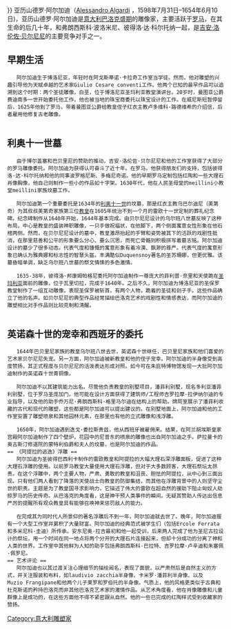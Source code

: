 {{多個問題|
{{ proofreader needed }}
{{copyedit|time=2014-12-02T10:50:55+00:00}}
{{Unreferenced|time=2014-12-02T10:47:44+00:00}}
}}
亚历山德罗·阿尔加迪（[http://en.wikipedia.org/wiki/Alessandro_Algardi Alessandro Algardi]{{Wayback|url=http://en.wikipedia.org/wiki/Alessandro_Algardi |date=20141107025541 }} ，1598年7月31日–1654年6月10日)，亚历山德罗·阿尔加迪是[[意大利|意大利]][[巴洛克艺术|巴洛克盛期]]的雕像家，主要活跃于[[罗马|罗马]]，在其生命的后几十年，和弗朗西斯科·波洛米尼、彼得洛·达·科尔托纳一起，是[https://en.wikipedia.org/wiki/Gian_Lorenzo_Bernini 吉安·洛伦佐·贝尔尼尼]{{Wayback|url=https://en.wikipedia.org/wiki/Gian_Lorenzo_Bernini |date=20141023130838 }}的主要竞争对手之一。<br />
 
== 早期生活 ==
    阿尔加迪生于博洛尼亚，年轻时在阿戈斯蒂诺·卡拉奇工作室当学徒。然而，他对雕塑的兴趣引导他为天赋卓越的艺术家Giulio Cesare conventi工作。他两个已知的最早作品可以追溯到这个时期：两个圣徒雕像，白垩，位于博洛尼亚圣玛利亚教堂演讲台。20岁时，曼图亚公爵费迪南多一世开始委托他工作，他也被当地的珠宝商委托以珠宝设计的工作。在威尼斯短暂停留后，1625年他到了罗马，带着曼图亚公爵给教皇侄子红衣主教卢多维科·路德维希的介绍信，后者雇用他修复古老雕像。<br />
 
== 利奥十一世墓 ==
    由于博尔盖塞和巴贝里尼的赞助的推动，吉安·洛伦佐·贝尔尼尼和他的工作室获得了大部分的罗马雕像委托。阿尔加迪为获得认可奋斗了近十年。在罗马，他获得朋友们的支持，包括彼得洛·达·科尔托纳和他的同事波罗格尼斯、多梅尼奇诺。他的早期罗马定制包括红陶和一些大理石肖像胸像，他自己则制作一些小的作品如十字架。1630年代，他在人民圣母堂的meillini小教堂meillini家族坟墓工作。<br />
 
    阿尔加迪第一个重要委托是1634年的[[利奥十一世|利奥十一世]]的坟墓，那是红衣主教乌巴尔迪尼（美第奇）为其叔叔美第奇家族第三位[[教皇|教皇]]在1605年统治不到一个月的雷欧十一世定制的葬礼纪念碑。纪念碑制作从1640年开始，1644年基本完成。由贝尔尼尼设计的乌尔班八世墓反映了这种布局，中心是教皇的盛装神职雕像，一只手做祝福状，在他脚下，两个侧面寓意女性形象在他石棺两侧。然而，在贝尔尼尼设计的墓中，教皇激昂抬起的手臂和姿势被其下的活跃的戏剧性抵消，在那里慈善和公平的形象要么分心、要么沉思，而死亡骨骼则积极拼写着墓志铭。阿尔加迪设计的墓少了很多动态。代表气度和慷慨的寓意形象有着冷漠、飘渺的尊严。代表气度的寓意形象已确认为雅典娜和标志性的智慧头盔。丰满酷似Duquensnoy著名的圣苏珊娜，但更优雅。该墓昏暗单调，缺乏乌尔班八世墓的祭文情愫的多色激情。<br />
 
    1635-38年，彼得洛·邦康姆帕格尼委托阿尔加迪制作一尊庞大的菲利普·奈里和天使跪在[[圣玛利亚|圣玛利亚]]面前的雕像，位于瓦里切拉，完成于1640年。之后不久，阿尔加迪为博洛尼亚的圣保罗教堂制作了一组互动雕像，表现圣保罗被斩首，有两个人物，跪着的圣徒和刽子手。这些作品确立了他的名声。如贝尔尼尼的典型作品经常描绘巴洛克艺术的戏剧性和情感表达，而阿尔加迪的雕塑相比对手作品则比较克制和清醒。<br />
 
== 英诺森十世的宠幸和西班牙的委托 ==
    1644年巴贝里尼家族的教皇乌尔班八世去世，英诺森十世继任，巴贝里尼家族和他们喜爱的艺术家贝尔尼尼失宠。另一方面，阿尔加迪被新教皇和他的侄子宠幸。阿尔加迪的半身像受到高度赞扬，其正式程度与贝尔尼尼的活泼表达形成对照。如今可在朱庇特博物馆发现一大批阿尔加迪制作的英诺森十世青铜像。<br />
 
    阿尔加迪不以其建筑能力出名。尽管他负责教皇的别墅项目，潘菲利别墅，现名多利亚潘菲利别墅，位于罗马圣庞加门。他可能在设计方面获得了建筑师/工程师吉罗拉摩·拉伊纳尔迪的专业指导，以及他的助手乔万尼·弗朗西斯科·格里马尔迪在结构上的帮助。牌局室展示了潘菲利收藏的古代和现代的雕塑，这些都是阿尔加迪可以提出建议的。在别墅地面上，阿尔加迪和他的工作室安置了雕塑喷泉和其他园林元素，在那里也有他的立式雕像和浅浮雕。<br />
 
    1650年，阿尔加迪遇到迭戈·委拉斯贵兹，他从西班牙被雇佣来。结果，在阿兰胡埃斯皇家宫殿阿尔加迪制作了四个壁炉，花园中的尼普东的喷泉的雕像也出自阿尔加迪之手。萨拉曼卡的奥古斯汀修道院的蒙特利伯爵和夫人的坟墓，也是阿尔加迪的作品。<br />
== 《阿提拉的逃逸》浮雕 ==
    阿尔加迪为圣彼得巴西利卡制作的雷欧教皇和阿提拉的大幅大理石深浮雕面板，促进了这种大理石浮雕的使用。以前罗马教堂大量使用大理石浮雕，但对于大多数顾客，大理石祭坛太昂贵。在这个浮雕中，两个主要人物，严肃、勇敢的教皇和沮丧、胆怯的阿提拉，从中心到三面出现。只有他们两人看到了降落的天使战士向教皇的防御集结，而其他在浮雕背景中的人则坚守尘世的职责。主题是为了教皇国寻求影响力，它描述了伟大的雷欧在超自然的援助下阻止匈奴人劫掠罗马的历史传奇。从巴洛克的角度看，这是神干预人类事件的瞬间。无疑其赞助人传达出信息严厉的提醒所有观众教皇具有能够召唤神来惩罚敌人的能力。<br />
 
    在完成其为同时代人所景仰的著名浮雕后不到一年，阿尔加迪就去世了。晚年，阿尔加迪握有一个大型工作室并累积了大量财富。阿尔加迪的经典范式被学生们（包括Ercole Ferrata和多米尼科·圭迪）所传承。安东尼奥·拉吉最初和他一起受训，后来两人完成了他为圣尼古拉设计的祭坛，用一个时间在同一地点将两个分开的大理石片连接起来，但却十分成功的分离了神和人类的世界。工作室中其他鲜为人知的助手包括弗朗西斯科·巴拉特、吉罗拉摩·卢辛迪和朱塞佩·佩罗尼。<br />
== 艺术评论 ==
    阿尔加迪也以其过渡关注心理细节的描绘闻名，表现了面貌，以严肃然后是自然主义的方式，并关注服装和布料，如laudivio zacchia半身像、卡米罗·潘菲利半身像、以及Muzio Frangipane和他两个儿子莱罗和罗伯托的半身像。气质上，他的风格更类似于古典和杜克斯诺的矜持巴洛克而非其他巴洛克艺术家的激情作品。从艺术角度看，他在肖像雕像和儿童群像上是成功的，在这些方面他不得不紧密跟从自然。他的一些已完成的红陶样式受到收藏家的赞扬。
 
{{Authority control}}
[[Category:意大利雕塑家|Category:意大利雕塑家]]